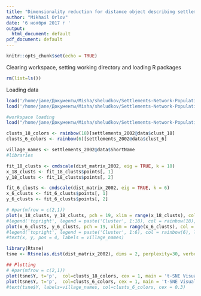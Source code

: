 ```yaml
---
title: "Dimensionality reduction for distance object describing settlement networks"
author: "Mikhail Orlov"
date: '6 ноября 2017 г '
output:
  html_document: default
pdf_document: default
---
```

  
```r
knitr::opts_chunk$set(echo = TRUE)
```

Clearing workspace, setting working directory and loading R packages
```r
rm(list=ls())
```


Loading data
```r

load('/home/jane/Документы/Misha/sheludkov/Settlements-Network-Population-Dynamics/data/matrix_2002.Rdata')
load('/home/jane/Документы/Misha/sheludkov/Settlements-Network-Population-Dynamics/data/matrix_2010.Rdata')

#workspace loading
load("/home/jane/Документы/Misha/sheludkov/Settlements-Network-Population-Dynamics/data/Part2_output.RData")
```


```r

clusts_18_colors <- rainbow(18)[settlements_2002@data$clust_18]
clusts_6_colors <- rainbow(6)[settlements_2002@data$clust_6]

village_names <- settlements_2002@data$ShortName
#libraries
```

```r
fit_18_clusts <- cmdscale(dist_matrix_2002, eig = TRUE, k = 18)
x_18_clusts <- fit_18_clusts$points[, 1]
y_18_clusts <- fit_18_clusts$points[, 2]

fit_6_clusts <- cmdscale(dist_matrix_2002, eig = TRUE, k = 6)
x_6_clusts <- fit_6_clusts$points[, 1]
y_6_clusts <- fit_6_clusts$points[, 2]
```

```r
# #par(mfrow = c(2,1))
plot(x_18_clusts, y_18_clusts, pch = 19, xlim = range(x_18_clusts), col = clusts_18_colors, main = 'Multidimensional Scaling Visualization\n for 18 Clusters (2002 Data)')
#legend('topright', legend = paste('Cluster', 1:18), col = rainbow(18), lty = 1, cex= 0.5)
plot(x_6_clusts, y_6_clusts, pch = 19, xlim = range(x_6_clusts), col = clusts_6_colors, main = 'Multidimensional Scaling Visualization\n for 6 Clusters (2002 Data)')
#legend('topright', legend = paste('Cluster', 1:6), col = rainbow(6), lty = 1, cex= 0.5)
#text(x, y, pos = 4, labels = village_names)
```

```r

library(Rtsne)
tsne <- Rtsne(as.dist(dist_matrix_2002), dims = 2, perplexity=30, verbose=TRUE, max_iter = 500)

## Plotting
# #par(mfrow = c(2,1))
plot(tsne$Y, t='p',  col=clusts_18_colors, cex = 1, main = 't-SNE Visualization\n for 18 Clusters (2002 Data)')
plot(tsne$Y, t='p',  col=clusts_6_colors, cex = 1, main = 't-SNE Visualization\n for 6 Clusters (2002 Data)')
#text(tsne$Y, labels=village_names, col=clusts_6_colors, cex = 0.3)
```